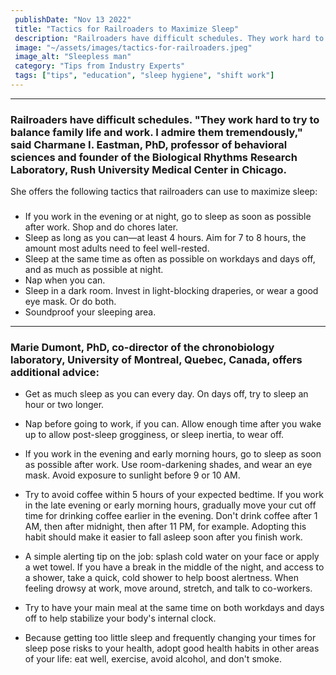 ```yaml
---
 publishDate: "Nov 13 2022"
 title: "Tactics for Railroaders to Maximize Sleep"
 description: "Railroaders have difficult schedules. They work hard to try to balance family life and work. I admire them tremendously, said Charmane I. Eastman, PhD, professor of behavioral sciences and founder of the Biological Rhythms Research Laboratory, Rush University Medical Center in Chicago."
 image: "~/assets/images/tactics-for-railroaders.jpeg"
 image_alt: "Sleepless man"
 category: "Tips from Industry Experts"
 tags: ["tips", "education", "sleep hygiene", "shift work"]
---
```


----

### Railroaders have difficult schedules. "They work hard to try to balance family life and work. I admire them tremendously," said Charmane I. Eastman, PhD, professor of behavioral sciences and founder of the Biological Rhythms Research Laboratory, Rush University Medical Center in Chicago.
She offers the following tactics that railroaders can use to maximize sleep:
###

- If you work in the evening or at night, go to sleep as soon as possible after work. Shop and do chores later.
- Sleep as long as you can—at least 4 hours. Aim for 7 to 8 hours, the amount most adults need to feel well-rested.
- Sleep at the same time as often as possible on workdays and days off, and as much as possible at night.
- Nap when you can.
- Sleep in a dark room. Invest in light-blocking draperies, or wear a good eye mask. Or do both.
- Soundproof your sleeping area.

----
### Marie Dumont, PhD, co-director of the chronobiology laboratory, University of Montreal, Quebec, Canada, offers additional advice: ###

- Get as much sleep as you can every day. On days off, try to sleep an hour or two longer.
- Nap before going to work, if you can. Allow enough time after you wake up to allow post-sleep grogginess, or sleep inertia, to wear off.


- If you work in the evening and early morning hours, go to sleep as soon as possible after work. Use room-darkening shades, and wear an eye mask. Avoid exposure to sunlight before 9 or 10 AM.
- Try to avoid coffee within 5 hours of your expected bedtime. If you work in the late evening or early morning hours, gradually move your cut off time for drinking coffee earlier in the evening. Don't drink coffee after 1 AM, then after midnight, then after 11 PM, for example. Adopting this habit should make it easier to fall asleep soon after you finish work.
- A simple alerting tip on the job: splash cold water on your face or apply a wet towel. If you have a break in the middle of the night, and access to a shower, take a quick, cold shower to help boost alertness. When feeling drowsy at work, move around, stretch, and talk to co-workers.
- Try to have your main meal at the same time on both workdays and days off to help stabilize your body's internal clock.
- Because getting too little sleep and frequently changing your times for sleep pose risks to your health, adopt good health habits in other areas of your life: eat well, exercise, avoid alcohol, and don't smoke.